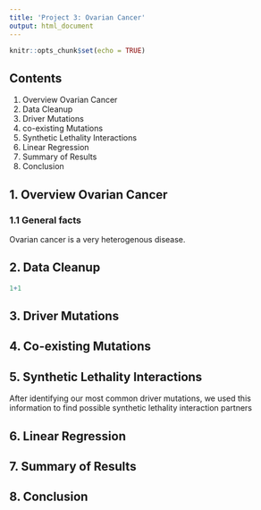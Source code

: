 ---
title: 'Project 3: Ovarian Cancer'
output: html_document
---

```{r setup, include=FALSE}
knitr::opts_chunk$set(echo = TRUE)
```
## Contents
1. Overview Ovarian Cancer
2. Data Cleanup
3. Driver Mutations
4. co-existing Mutations
5. Synthetic Lethality Interactions
6. Linear Regression
7. Summary of Results
8. Conclusion

## 1. Overview Ovarian Cancer

### 1.1 General facts
Ovarian cancer is a very heterogenous disease.

## 2. Data Cleanup
```{r}
1+1

```


## 3. Driver Mutations

## 4. Co-existing Mutations

## 5. Synthetic Lethality Interactions
After identifying our most common driver mutations, we used this information to find possible synthetic lethality interaction partners

## 6. Linear Regression

## 7. Summary of Results

## 8. Conclusion

